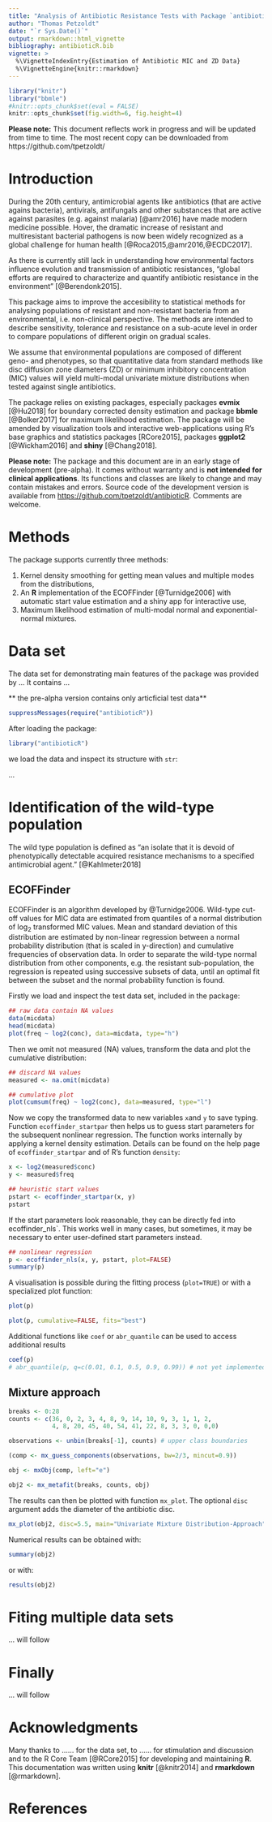 ---
title: "Analysis of Antibiotic Resistance Tests with Package `antibioticR`"
author: "Thomas Petzoldt"
date: "`r Sys.Date()`"
output: rmarkdown::html_vignette
bibliography: antibioticR.bib
vignette: >
  %\VignetteIndexEntry{Estimation of Antibiotic MIC and ZD Data}
  %\VignetteEngine{knitr::rmarkdown}
---


```{r opts, echo = FALSE, message = FALSE}
library("knitr")
library("bbmle")
#knitr::opts_chunk$set(eval = FALSE)
knitr::opts_chunk$set(fig.width=6, fig.height=4)
```

<!--
possible output options are:
rmarkdown::pdf_document
rmarkdown::html_vignette

set to UTF if necessary with:
%\VignetteEncoding{UTF-8}

Bibliographies may need to set the LANG environment variable
LANG=en_US.UTF-8
-->

**Please note:** This document reflects work in progress and will be updated 
from time to time. The most recent copy can be downloaded from https://github.com/tpetzoldt/

Introduction
============

During the 20th century, antimicrobial agents like antibiotics (that are active agains bacteria), 
antivirals, antifungals and other substances that are active against parasites (e.g. against malaria) [@amr2016]
have made modern medicine possible. Hover, the dramatic increase of resistant and multiresistant bacterial pathogens
is now been widely recognized as a global challenge for human health [@Roca2015,@amr2016,@ECDC2017].

As there is currently still lack in understanding how environmental factors influence evolution and transmission of antibiotic resistances, "global efforts are required to characterize and quantify antibiotic resistance in the environment" [@Berendonk2015].

This package aims to improve the accesibility to statistical methods for analysing populations of resistant and non-resistant bacteria from an environmental, i.e. non-clinical perspective. The methods are intended to describe sensitivity, tolerance and resistance on a sub-acute level in order to compare populations of different origin on gradual scales.

We assume that environmental populations are composed of different geno- and phenotypes, so that quantitative data from standard methods like disc diffusion zone diameters (ZD) or minimum inhibitory concentration (MIC) values will yield multi-modal univariate mixture distributions when tested against single antibiotics.

The package relies on existing packages, especially packages  **evmix** [@Hu2018] for boundary corrected density estimation and package **bbmle** [@Bolker2017] for maximum likelihood estimation. The package will be amended by visualization tools and interactive web-applications using R's base graphics and statistics packages [RCore2015], packages **ggplot2** [@Wickham2016] and **shiny** [@Chang2018].

**Please note:** The package and this document are in an early stage of development (pre-alpha). It comes without warranty and is **not intended for clinical applications**. Its functions and classes are likely to change and may contain mistakes and errors. Source code of the development version is available from <https://github.com/tpetzoldt/antibioticR>. Comments are welcome.




Methods
=======

The package supports currently three methods:

1. Kernel density smoothing for getting mean values and multiple modes from the distributions,
2. An **R** implementation of the ECOFFinder [@Turnidge2006]  with automatic start value 
  estimation and a shiny app for interactive use,
3. Maximum likelihood estimation of multi-modal normal and exponential-normal mixtures.


Data set
========

The data set for demonstrating main features of the package was
provided by ... It contains ...

** the pre-alpha version contains only articficial test data** 


```{r eval=TRUE, echo=FALSE, results="hide"}
suppressMessages(require("antibioticR"))
```

After loading the package:

```{r eval=FALSE}
library("antibioticR")
```

we load the data and inspect its structure with `str`:

...

Identification of the wild-type population
==========================================

The wild type population is defined as "an isolate that it is 
devoid of phenotypically detectable acquired resistance mechanisms to a 
specified antimicrobial agent." [@Kahlmeter2018]

ECOFFinder
----------

ECOFFinder is an algorithm developed by @Turnidge2006. Wild-type cut-off values 
for MIC data are estimated from quantiles of a normal distribution of $\log_2$ 
transformed MIC values. Mean and standard deviation of this distribution are
estimated by non-linear regression between a normal probability distribution 
(that is scaled in y-direction) and cumulative frequencies of observation data. In order to 
separate the wild-type normal distribution from other components, e.g. the 
resistant sub-population, the regression is repeated using successive subsets of 
data, until an optimal fit between the subset and the normal probability 
function is found.

Firstly we load and inspect the test data set, included in the package:

```{r}
## raw data contain NA values
data(micdata)
head(micdata)
plot(freq ~ log2(conc), data=micdata, type="h")
```

Then we omit not measured (NA) values, transform the data and plot the cumulative distribution:

```{r}
## discard NA values
measured <- na.omit(micdata)

## cumulative plot
plot(cumsum(freq) ~ log2(conc), data=measured, type="l")
```

Now we copy the transformed data to new variables `x`and `y` to save typing. 
Function `ecoffinder_startpar` then helps us to guess start parameters for the 
subsequent nonlinear regression. The function works internally by applying a 
kernel density estimation. Details can be found on the help page of 
`ecoffinder_startpar` and of R's function `density`:

```{r}
x <- log2(measured$conc)
y <- measured$freq

## heuristic start values
pstart <- ecoffinder_startpar(x, y)
pstart
```

If the start parameters look reasonable, they can be directly fed into ecoffinder_nls`. 
This works well in many cases, but sometimes, it may be necessary to enter 
user-defined start parameters instead. 

```{r}
## nonlinear regression
p <- ecoffinder_nls(x, y, pstart, plot=FALSE)
summary(p)
```
A visualisation is possible during the fitting process (`plot=TRUE`) or with a 
specialized plot function:

```{r, fig.width=6, fig.height=4}
plot(p)
```

```{r}
plot(p, cumulative=FALSE, fits="best")
```


Additional functions like `coef` or `abr_quantile` can be used to access additional results

```{r}
coef(p)
# abr_quantile(p, q=c(0.01, 0.1, 0.5, 0.9, 0.99)) # not yet implemented, needs log2_flag
```


Mixture approach
----------------


```{r}
breaks <- 0:28
counts <- c(36, 0, 2, 3, 4, 8, 9, 14, 10, 9, 3, 1, 1, 2,
            4, 8, 20, 45, 40, 54, 41, 22, 8, 3, 3, 0, 0,0)

observations <- unbin(breaks[-1], counts) # upper class boundaries

(comp <- mx_guess_components(observations, bw=2/3, mincut=0.9))

obj <- mxObj(comp, left="e")

obj2 <- mx_metafit(breaks, counts, obj)
```

The results can then be plotted with function `mx_plot`. The optional `disc` 
argument adds the diameter of the antibiotic disc.

```{r}
mx_plot(obj2, disc=5.5, main="Univariate Mixture Distribution-Approach", xlab="ZD (mm)")
```

Numerical results can be obtained with:

```{r}
summary(obj2)
```

or with:

```{r}
results(obj2)
```



Fiting multiple data sets
=========================

... will follow

Finally
=======

... will follow

Acknowledgments
===============

Many thanks to ...... for the data set, to ...... for stimulation and discussion and
to the R Core Team [@RCore2015] for developing and maintaining **R**. 
This documentation was written using **knitr** [@knitr2014] and **rmarkdown**
[@rmarkdown].


References
==========

